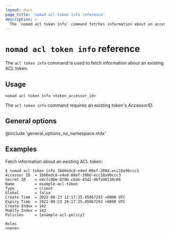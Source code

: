 ```yaml
---
layout: docs
page_title: 'nomad acl token info reference'
description: >
  The `nomad acl token info` command fetches information about an access control list (ACL) token. Review accessor ID, secret ID, name, type, global scope, time to live (TTL), policies, and roles.
---
```


# `nomad acl token info` reference

The `acl token info` command is used to fetch information about an existing ACL token.

## Usage

```plaintext
nomad acl token info <token_accessor_id>
```

The `acl token info` command requires an existing token's AccessorID.

## General options

@include 'general_options_no_namespace.mdx'

## Examples

Fetch information about an existing ACL token:

```shell-session
$ nomad acl token info 1b60edc8-e4ed-08ef-208d-ecc18a90ccc3
Accessor ID  = 1b60edc8-e4ed-08ef-208d-ecc18a90ccc3
Secret ID    = e4c7c80e-870b-c6a6-43d2-dbfa90130c06
Name         = example-acl-token
Type         = client
Global       = false
Create Time  = 2022-08-23 12:17:35.45067293 +0000 UTC
Expiry Time  = 2022-08-23 20:17:35.45067293 +0000 UTC
Create Index = 142
Modify Index = 142
Policies     = [example-acl-policy]

Roles
<none>
```
